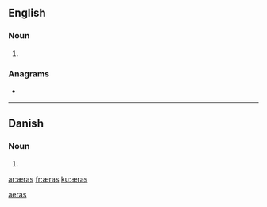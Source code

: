 {{also|aeras|aerás|aéras|äras}}
==English==

===Noun===
{{head|en|noun plural form}}

# {{plural of|æra|lang=en}}

===Anagrams===
* {{l|en|areas}}

[[Category:English terms spelled with Æ|aeras]]

----

==Danish==

===Noun===
{{head|da|noun form|g=c}}

# {{genitive singular indefinite of|æra|lang=da}}

[[ar:æras]]
[[fr:æras]]
[[ku:æras]]